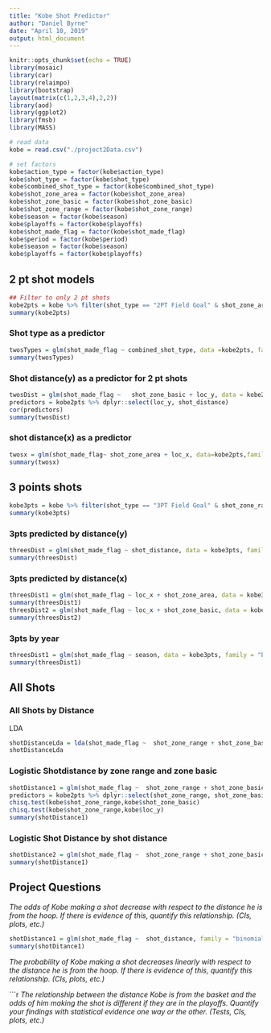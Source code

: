 ```yaml
---
title: "Kobe Shot Predictor"
author: "Daniel Byrne"
date: "April 10, 2019"
output: html_document
---
```


```r
knitr::opts_chunk$set(echo = TRUE)
library(mosaic)
library(car)
library(relaimpo)
library(bootstrap)
layout(matrix(c(1,2,3,4),2,2))
library(aod)
library(ggplot2)
library(fmsb)
library(MASS)
```


```r
# read data
kobe = read.csv("./project2Data.csv")

# set factors
kobe$action_type = factor(kobe$action_type)
kobe$shot_type = factor(kobe$shot_type)
kobe$combined_shot_type = factor(kobe$combined_shot_type)
kobe$shot_zone_area = factor(kobe$shot_zone_area)
kobe$shot_zone_basic = factor(kobe$shot_zone_basic)
kobe$shot_zone_range = factor(kobe$shot_zone_range)
kobe$season = factor(kobe$season)
kobe$playoffs = factor(kobe$playoffs)
kobe$shot_made_flag = factor(kobe$shot_made_flag)
kobe$period = factor(kobe$period)
kobe$season = factor(kobe$season)
kobe$playoffs = factor(kobe$playoffs)
```

## 2 pt shot models
```r
## Filter to only 2 pt shots
kobe2pts = kobe %>% filter(shot_type == "2PT Field Goal" & shot_zone_area != "Back Court(BC)" & !shot_zone_basic %in% c("Right Corner 3","Left Corner 3","Above the Break 3"))
summary(kobe2pts)
```

### Shot type as a predictor
```r
twosTypes = glm(shot_made_flag ~ combined_shot_type, data =kobe2pts, family="binomial")
summary(twosTypes)
```

### Shot distance(y) as a predictor for 2 pt shots
```r
twosDist = glm(shot_made_flag ~   shot_zone_basic + loc_y, data = kobe2pts, family = "binomial" )
predictors = kobe2pts %>% dplyr::select(loc_y, shot_distance)
cor(predictors)
summary(twosDist)
```

### shot distance(x) as a predictor

```r
twosx = glm(shot_made_flag~ shot_zone_area + loc_x, data=kobe2pts,family="binomial")
summary(twosx)
```

## 3 points shots

```r

kobe3pts = kobe %>% filter(shot_type == "3PT Field Goal" & shot_zone_range  %in% c("24+ ft.","16-24 ft.") & shot_distance > 23)
summary(kobe3pts)
```

### 3pts predicted by distance(y)

```r
threesDist = glm(shot_made_flag ~ shot_distance, data = kobe3pts, family = "binomial" )
summary(threesDist)
```

### 3pts predicted by distance(x)

```r
threesDist1 = glm(shot_made_flag ~ loc_x + shot_zone_area, data = kobe3pts, family = "binomial" )
summary(threesDist1)
threesDist2 = glm(shot_made_flag ~ loc_x + shot_zone_basic, data = kobe3pts, family = "binomial" )
summary(threesDist2)
```

### 3pts by year

```r
threesDist1 = glm(shot_made_flag ~ season, data = kobe3pts, family = "binomial" )
summary(threesDist1)
```

## All Shots

### All Shots by Distance

LDA

```r
shotDistanceLda = lda(shot_made_flag ~  shot_zone_range + shot_zone_basic + loc_y, data = kobe,na.action="na.omit", CV=TRUE)
shotDistanceLda
```


### Logistic Shotdistance by zone range and zone basic

```r
shotDistance1 = glm(shot_made_flag ~  shot_zone_range + shot_zone_basic + loc_y, family = "binomial", data = kobe)
predictors = kobe2pts %>% dplyr::select(shot_zone_range, shot_zone_basic)
chisq.test(kobe$shot_zone_range,kobe$shot_zone_basic)
chisq.test(kobe$shot_zone_range,kobe$loc_y)
summary(shotDistance1)
```
### Logistic Shot Distance by shot distance
```r
shotDistance2 = glm(shot_made_flag ~  shot_zone_range + shot_zone_basic + loc_y, family = "binomial", data = kobe)
summary(shotDistance1)
```

## Project Questions

*The odds of Kobe making a shot decrease with respect to the distance he is from the hoop.  If there is evidence of this, quantify this relationship.  (CIs, plots, etc.)*

```r
shotDistance1 = glm(shot_made_flag ~  shot_distance, family = "binomial", data = kobe)
summary(shotDitance1)
```




*The probability of Kobe making a shot decreases linearly with respect to the distance he is from the hoop.    If there is evidence of this, quantify this relationship.  (CIs, plots, etc.)*

```r

*The relationship between the distance Kobe is from the basket and the odds of him making the shot is different if they are in the playoffs.  Quantify your findings with statistical evidence one way or the other. (Tests, CIs, plots, etc.)*
